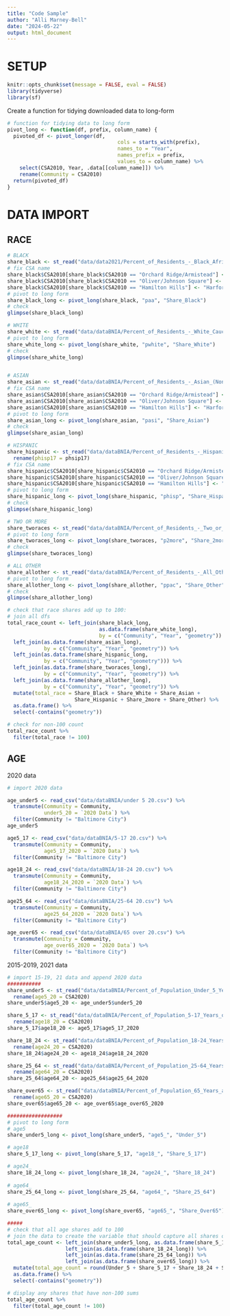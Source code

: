 ```yaml
---
title: "Code Sample"
author: "Alli Marney-Bell"
date: "2024-05-22"
output: html_document
---
```


# SETUP
```r
knitr::opts_chunk$set(message = FALSE, eval = FALSE)
library(tidyverse)
library(sf)
```

Create a function for tidying downloaded data to long-form 
```r
# function for tidying data to long form
pivot_long <- function(df, prefix, column_name) {
  pivoted_df <- pivot_longer(df, 
                                    cols = starts_with(prefix),
                                    names_to = "Year",
                                    names_prefix = prefix,
                                    values_to = column_name) %>% 
    select(CSA2010, Year, .data[[column_name]]) %>% 
    rename(Community = CSA2010) 
  return(pivoted_df) 
}
```

# DATA IMPORT
## RACE
 
```r
# BLACK
share_black <- st_read("data/data2021/Percent_of_Residents_-_Black_African-American_(Non-Hispanic).geojson")
# fix CSA name
share_black$CSA2010[share_black$CSA2010 == "Orchard Ridge/Armistead"] <- "Claremont/Armistead"
share_black$CSA2010[share_black$CSA2010 == "Oliver/Johnson Square"] <- "Greenmount East"
share_black$CSA2010[share_black$CSA2010 == "Hamilton Hills"] <- "Harford/Echodale"
# pivot to long form
share_black_long <- pivot_long(share_black, "paa", "Share_Black")
# check
glimpse(share_black_long)

# WHITE
share_white <- st_read("data/dataBNIA/Percent_of_Residents_-_White_Caucasian_(Non-Hispanic).geojson")
# pivot to long form
share_white_long <- pivot_long(share_white, "pwhite", "Share_White")
# check
glimpse(share_white_long)


# ASIAN
share_asian <- st_read("data/dataBNIA/Percent_of_Residents_-_Asian_(Non-Hispanic).geojson")
# fix CSA name
share_asian$CSA2010[share_asian$CSA2010 == "Orchard Ridge/Armistead"] <- "Claremont/Armistead"
share_asian$CSA2010[share_asian$CSA2010 == "Oliver/Johnson Square"] <- "Greenmount East"
share_asian$CSA2010[share_asian$CSA2010 == "Hamilton Hills"] <- "Harford/Echodale"
# pivot to long form
share_asian_long <- pivot_long(share_asian, "pasi", "Share_Asian")
# check
glimpse(share_asian_long)

# HISPANIC
share_hispanic <- st_read("data/dataBNIA/Percent_of_Residents_-_Hispanic.geojson") %>% 
  rename(phisp17 = phsip17)
# fix CSA name
share_hispanic$CSA2010[share_hispanic$CSA2010 == "Orchard Ridge/Armistead"] <- "Claremont/Armistead"
share_hispanic$CSA2010[share_hispanic$CSA2010 == "Oliver/Johnson Square"] <- "Greenmount East"
share_hispanic$CSA2010[share_hispanic$CSA2010 == "Hamilton Hills"] <- "Harford/Echodale"
# pivot to long form 
share_hispanic_long <- pivot_long(share_hispanic, "phisp", "Share_Hispanic")
# check
glimpse(share_hispanic_long) 

# TWO OR MORE
share_tworaces <- st_read("data/dataBNIA/Percent_of_Residents_-_Two_or_More_Races_(Non-Hispanic).geojson")
# pivot to long form
share_tworaces_long <- pivot_long(share_tworaces, "p2more", "Share_2more")
# check
glimpse(share_tworaces_long)

# ALL OTHER
share_allother <- st_read("data/dataBNIA/Percent_of_Residents_-_All_Other_Races_(Hawaiian__Pacific_Islander%2C_Alaskan__Native_American_Other_Race)_(Non-Hispanic).geojson")
# pivot to long form
share_allother_long <- pivot_long(share_allother, "ppac", "Share_Other")
# check
glimpse(share_allother_long)

# check that race shares add up to 100:
# join all dfs
total_race_count <- left_join(share_black_long, 
                              as.data.frame(share_white_long), 
                              by = c("Community", "Year", "geometry")) %>% 
  left_join(as.data.frame(share_asian_long), 
            by = c("Community", "Year", "geometry")) %>% 
  left_join(as.data.frame(share_hispanic_long, 
            by = c("Community", "Year", "geometry"))) %>%
  left_join(as.data.frame(share_tworaces_long), 
            by = c("Community", "Year", "geometry")) %>%
  left_join(as.data.frame(share_allother_long), 
            by = c("Community", "Year", "geometry")) %>% 
  mutate(total_race = Share_Black + Share_White + Share_Asian + 
                      Share_Hispanic + Share_2more + Share_Other) %>% 
  as.data.frame() %>% 
  select(-contains("geometry"))

# check for non-100 count
total_race_count %>% 
  filter(total_race != 100)
```
##  AGE
2020 data
```r

# import 2020 data

age_under5 <- read_csv("data/dataBNIA/under 5 20.csv") %>% 
  transmute(Community = Community,
            under5_20 = `2020 Data`) %>% 
  filter(Community != "Baltimore City")
age_under5

age5_17 <- read_csv("data/dataBNIA/5-17 20.csv") %>% 
  transmute(Community = Community,
            age5_17_2020 = `2020 Data`) %>% 
  filter(Community != "Baltimore City")

age18_24 <- read_csv("data/dataBNIA/18-24 20.csv") %>% 
  transmute(Community = Community,
            age18_24_2020 = `2020 Data`) %>% 
  filter(Community != "Baltimore City")

age25_64 <- read_csv("data/dataBNIA/25-64 20.csv") %>% 
  transmute(Community = Community,
            age25_64_2020 = `2020 Data`) %>% 
  filter(Community != "Baltimore City")

age_over65 <- read_csv("data/dataBNIA/65 over 20.csv") %>% 
  transmute(Community = Community,
            age_over65_2020 = `2020 Data`) %>% 
  filter(Community != "Baltimore City")

```
2015-2019, 2021 data
```r

# import 15-19, 21 data and append 2020 data 
###########
share_under5 <- st_read("data/dataBNIA/Percent_of_Population_Under_5_Years_old.geojson") %>% 
  rename(age5_20 = CSA2020)
share_under5$age5_20 <- age_under5$under5_20

share_5_17 <- st_read("data/dataBNIA/Percent_of_Population_5-17_Years_old.geojson") %>% 
  rename(age18_20 = CSA2020)
share_5_17$age18_20 <- age5_17$age5_17_2020

share_18_24 <- st_read("data/dataBNIA/Percent_of_Population_18-24_Years_old.geojson") %>% 
  rename(age24_20 = CSA2020)
share_18_24$age24_20 <- age18_24$age18_24_2020

share_25_64 <- st_read("data/dataBNIA/Percent_of_Population_25-64_Years_old.geojson") %>% 
  rename(age64_20 = CSA2020)
share_25_64$age64_20 <- age25_64$age25_64_2020

share_over65 <- st_read("data/dataBNIA/Percent_of_Population_65_Years_and_over.geojson") %>% 
  rename(age65_20 = CSA2020)
share_over65$age65_20 <- age_over65$age_over65_2020

##################
# pivot to long form
# age5
share_under5_long <- pivot_long(share_under5, "age5_", "Under_5") 

# age18
share_5_17_long <- pivot_long(share_5_17, "age18_", "Share_5_17")

# age24_
share_18_24_long <- pivot_long(share_18_24, "age24_", "Share_18_24")
 
# age64_
share_25_64_long <- pivot_long(share_25_64, "age64_", "Share_25_64")
 
# age65_
share_over65_long <- pivot_long(share_over65, "age65_", "Share_Over65")

#####
# check that all age shares add to 100
# join the data to create the variable that should capture all shares of age
total_age_count <- left_join(share_under5_long, as.data.frame(share_5_17_long)) %>% 
                   left_join(as.data.frame(share_18_24_long)) %>%
                   left_join(as.data.frame(share_25_64_long)) %>%
                   left_join(as.data.frame(share_over65_long)) %>% 
  mutate(total_age_count = round(Under_5 + Share_5_17 + Share_18_24 + Share_25_64 + Share_Over65)) %>% 
  as.data.frame() %>% 
  select(-contains("geometry"))

# display any shares that have non-100 sums
total_age_count %>% 
  filter(total_age_count != 100)
```